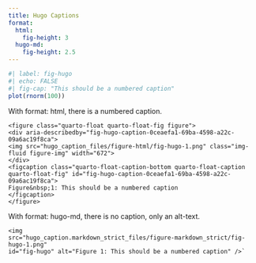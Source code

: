 ```yaml
---
title: Hugo Captions
format: 
  html:
    fig-height: 3
  hugo-md:
    fig-height: 2.5
---
```



```r
#| label: fig-hugo
#| echo: FALSE
#| fig-cap: "This should be a numbered caption"
plot(rnorm(100))
```

With format: html, there is a numbered caption.

```
<figure class="quarto-float quarto-float-fig figure">
<div aria-describedby="fig-hugo-caption-0ceaefa1-69ba-4598-a22c-09a6ac19f8ca">
<img src="hugo_caption_files/figure-html/fig-hugo-1.png" class="img-fluid figure-img" width="672">
</div>
<figcaption class="quarto-float-caption-bottom quarto-float-caption quarto-float-fig" id="fig-hugo-caption-0ceaefa1-69ba-4598-a22c-09a6ac19f8ca">
Figure&nbsp;1: This should be a numbered caption
</figcaption>
</figure>
```

With format: hugo-md, there is no caption, only an alt-text.

```
<img
src="hugo_caption.markdown_strict_files/figure-markdown_strict/fig-hugo-1.png"
id="fig-hugo" alt="Figure 1: This should be a numbered caption" />`
```
